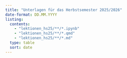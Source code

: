 ```yaml
---
title: "Unterlagen für das Herbstsemester 2025/2026"
date-format: DD.MM.YYYY
listing:
  contents: 
    - "lektionen_hs25/**/*.ipynb"
    - "lektionen_hs25/**/*.qmd"
    - "lektionen_hs25/**/*.md"
  type: table
  sort: date
---
```


